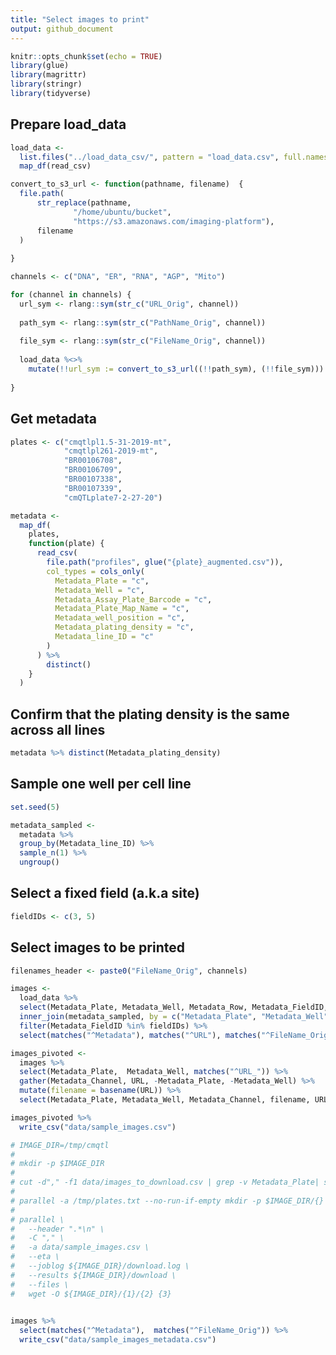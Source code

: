 ```yaml
---
title: "Select images to print"
output: github_document
---
```


```r
knitr::opts_chunk$set(echo = TRUE)
library(glue)
library(magrittr)
library(stringr)
library(tidyverse)
```

## Prepare load_data 

```r
load_data <- 
  list.files("../load_data_csv/", pattern = "load_data.csv", full.names = T, recursive = T)  %>%
  map_df(read_csv)

convert_to_s3_url <- function(pathname, filename)  {
  file.path(
      str_replace(pathname, 
              "/home/ubuntu/bucket", 
              "https://s3.amazonaws.com/imaging-platform"),
      filename
  )
  
}

channels <- c("DNA", "ER", "RNA", "AGP", "Mito")

for (channel in channels) {
  url_sym <- rlang::sym(str_c("URL_Orig", channel))
  
  path_sym <- rlang::sym(str_c("PathName_Orig", channel))
   
  file_sym <- rlang::sym(str_c("FileName_Orig", channel))
   
  load_data %<>% 
    mutate(!!url_sym := convert_to_s3_url((!!path_sym), (!!file_sym)))
  
}

```

## Get metadata

```r
plates <- c("cmqtlpl1.5-31-2019-mt",
            "cmqtlpl261-2019-mt",
            "BR00106708",
            "BR00106709",
            "BR00107338",
            "BR00107339",
            "cmQTLplate7-2-27-20")

metadata <- 
  map_df(
    plates,
    function(plate) {
      read_csv(
        file.path("profiles", glue("{plate}_augmented.csv")),
        col_types = cols_only(
          Metadata_Plate = "c",
          Metadata_Well = "c",
          Metadata_Assay_Plate_Barcode = "c",
          Metadata_Plate_Map_Name = "c",
          Metadata_well_position = "c",
          Metadata_plating_density = "c",
          Metadata_line_ID = "c"
        )
      ) %>%
        distinct()
    }
  )


```

## Confirm that the plating density is the same across all lines

```r
metadata %>% distinct(Metadata_plating_density)
```


## Sample one well per cell line

```r
set.seed(5)

metadata_sampled <-
  metadata %>%
  group_by(Metadata_line_ID) %>%
  sample_n(1) %>%
  ungroup()
```

## Select a fixed field (a.k.a site)

```r
fieldIDs <- c(3, 5)
```

## Select images to be printed

```r

filenames_header <- paste0("FileName_Orig", channels)

images <- 
  load_data %>%
  select(Metadata_Plate, Metadata_Well, Metadata_Row, Metadata_FieldID, matches("^URL_"), one_of(filenames_header)) %>%
  inner_join(metadata_sampled, by = c("Metadata_Plate", "Metadata_Well")) %>%
  filter(Metadata_FieldID %in% fieldIDs) %>%
  select(matches("^Metadata"), matches("^URL"), matches("^FileName_Orig"))

images_pivoted <-
  images %>%
  select(Metadata_Plate,  Metadata_Well, matches("^URL_")) %>%
  gather(Metadata_Channel, URL, -Metadata_Plate, -Metadata_Well) %>%
  mutate(filename = basename(URL)) %>%
  select(Metadata_Plate, Metadata_Well, Metadata_Channel, filename, URL)

images_pivoted %>% 
  write_csv("data/sample_images.csv")

```

```sh
# IMAGE_DIR=/tmp/cmqtl
# 
# mkdir -p $IMAGE_DIR
# 
# cut -d"," -f1 data/images_to_download.csv | grep -v Metadata_Plate| sort -u > /tmp/plates.txt
# 
# parallel -a /tmp/plates.txt --no-run-if-empty mkdir -p $IMAGE_DIR/{} 
# 
# parallel \
#   --header ".*\n" \
#   -C "," \
#   -a data/sample_images.csv \
#   --eta \
#   --joblog ${IMAGE_DIR}/download.log \
#   --results ${IMAGE_DIR}/download \
#   --files \
#   wget -O ${IMAGE_DIR}/{1}/{2} {3}
  
```

```r
images %>%
  select(matches("^Metadata"),  matches("^FileName_Orig")) %>%
  write_csv("data/sample_images_metadata.csv")
```

